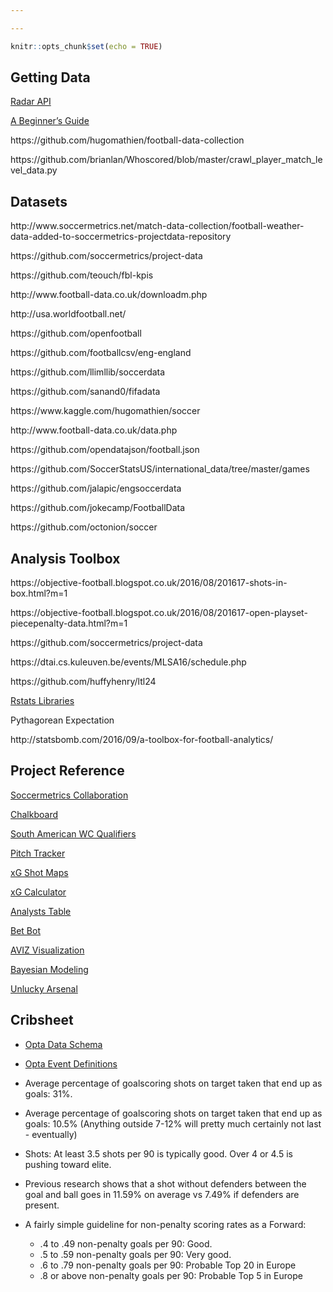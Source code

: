 ```yaml
---

---
```


```r
knitr::opts_chunk$set(echo = TRUE)
```

## Getting Data

[Radar API](http://developer.sportradar.com/files/indexSoccer.html#soccer-api-v3)

[A Beginner's Guide](https://sportsdatachallenge.wordpress.com/2016/09/21/a-total-beginners-guide-to-web-scraping-football-data-part-1/)

https://github.com/hugomathien/football-data-collection

https://github.com/brianlan/Whoscored/blob/master/crawl_player_match_level_data.py

## Datasets

http://www.soccermetrics.net/match-data-collection/football-weather-data-added-to-soccermetrics-projectdata-repository

https://github.com/soccermetrics/project-data

https://github.com/teouch/fbl-kpis

http://www.football-data.co.uk/downloadm.php

http://usa.worldfootball.net/

https://github.com/openfootball

https://github.com/footballcsv/eng-england

https://github.com/llimllib/soccerdata

https://github.com/sanand0/fifadata

https://www.kaggle.com/hugomathien/soccer

http://www.football-data.co.uk/data.php

https://github.com/opendatajson/football.json

https://github.com/SoccerStatsUS/international_data/tree/master/games

https://github.com/jalapic/engsoccerdata

https://github.com/jokecamp/FootballData

https://github.com/octonion/soccer

## Analysis Toolbox

https://objective-football.blogspot.co.uk/2016/08/201617-shots-in-box.html?m=1

https://objective-football.blogspot.co.uk/2016/08/201617-open-playset-piecepenalty-data.html?m=1

https://github.com/soccermetrics/project-data

https://dtai.cs.kuleuven.be/events/MLSA16/schedule.php

https://github.com/huffyhenry/ltl24

[Rstats Libraries](https://twitter.com/StatsbyLopez/status/796014026094481408)

Pythagorean Expectation

http://statsbomb.com/2016/09/a-toolbox-for-football-analytics/

## Project Reference

[Soccermetrics Collaboration](http://www.soccermetrics.net/collaborations/research-collaborations-2017)

[Chalkboard](https://github.com/neilcharles/chalkboard)

[South American WC Qualifiers](https://public.tableau.com/profile/mathijs.steneker#!/vizhome/xGmapeliminatorias/Matchstats)

[Pitch Tracker](http://johnburnmurdoch.github.io/football-pitch-tracker/)

[xG Shot Maps](https://public.tableau.com/s/profile/paul.riley#!/vizhome/PremierLeague201516xGMap/PremierLeague201516ShotonTargetxGDashboard)

[xG Calculator](https://dannypage.github.io/expected_goals.html)

[Analysts Table](https://hilltop-analytics.shinyapps.io/Analysts-EPL-Table/)

[Bet Bot](http://www.betbot.soccer/)

[AVIZ Visualization](http://www.aviz.fr/soccer)

[Bayesian Modeling](https://github.com/milkha/EPL_KDD)

[Unlucky Arsenal](https://github.com/Torvaney/unlucky-arsenal)

## Cribsheet

* [Opta Data Schema](http://www.soccermetrics.net/match-data-collection/the-opta-data-schema-an-introduction)

* [Opta Event Definitions](http://optasports.com/news-area/blog-optas-event-definitions.aspx)

* Average percentage of goalscoring shots on target taken that end up as goals: 31%. 

* Average percentage of goalscoring shots on target taken that end up as goals: 10.5% (Anything outside 7-12% will pretty much certainly not last - eventually)

* Shots: At least 3.5 shots per 90 is typically good. Over 4 or 4.5 is pushing toward elite.

* Previous research shows that a shot without defenders between the goal and ball goes in 11.59% on average vs 7.49% if defenders are present.

* A fairly simple guideline for non-penalty scoring rates as a Forward:

    * .4 to .49 non-penalty goals per 90: Good.
    * .5 to .59 non-penalty goals per 90: Very good.
    * .6 to .79 non-penalty goals per 90: Probable Top 20 in Europe
    * .8 or above non-penalty goals per 90: Probable Top 5 in Europe
